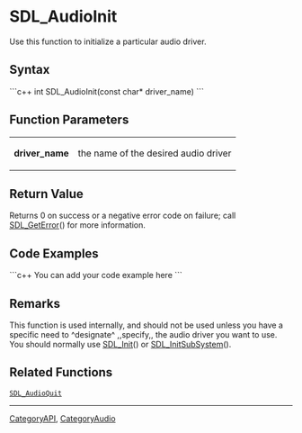 <!-- pragma section-numbers off -->
<!-- pragma disable-camelcase -->

= SDL_AudioInit =
Use this function to initialize a particular audio driver.


== Syntax ==
```c++
int SDL_AudioInit(const char* driver_name)
```

== Function Parameters ==
{|
|'''driver_name'''
|the name of the desired audio driver
|}

== Return Value ==
Returns 0 on success or a negative error code on failure; call [[SDL_GetError]]() for more information.

== Code Examples ==
```c++
You can add your code example here
```

== Remarks ==
This function is used internally, and should not be used unless you have a specific need to ^designate^ ,,specify,, the audio driver you want to use.  You should normally use [[SDL_Init]]() or [[SDL_InitSubSystem]]().

== Related Functions ==
 [[SDL_AudioQuit]]

----
[[CategoryAPI]], [[CategoryAudio]]
